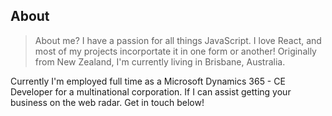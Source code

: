 ## About

> About me? I have a passion for all things JavaScript. I love React, and most of my projects incorportate it in one form or another! 
Originally from New Zealand, I'm currently living in Brisbane, Australia. 

Currently I'm employed full time as a Microsoft Dynamics 365 - CE Developer for a multinational corporation. If I can assist getting your business on the web radar. Get in touch below! 